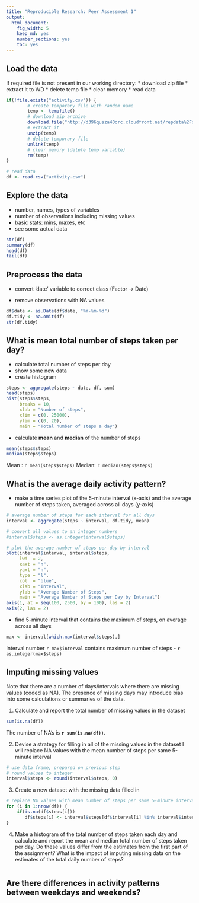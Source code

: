```yaml
---
title: "Reproducible Research: Peer Assessment 1"
output: 
  html_document:
    fig_width: 5
    keep_md: yes
    number_sections: yes
    toc: yes
---
```


## Load the data
If required file is not present in our working directory:
* download zip file
* extract it to WD
* delete temp file
* clear memory
* read data

```r
if(!file.exists("activity.csv")) {
        # create temporary file with random name
        temp <- tempfile()
        # download zip archive
        download.file("http://d396qusza40orc.cloudfront.net/repdata%2Fdata%2Factivity.zip", temp)
        # extract it
        unzip(temp)
        # delete temporary file
        unlink(temp)
        # clear memory (delete temp variable)
        rm(temp)
}

# read data
df <- read.csv("activity.csv")
```

## Explore the data
* number, names, types of variables
* number of observations including missing values
* basic stats: mins, maxes, etc
* see some actual data

```r
str(df)
summary(df)
head(df)
tail(df)
```

## Preprocess the data
* convert 'date' variable to correct class (Factor -> Date)

* remove observations with NA values

```r
df$date <- as.Date(df$date, "%Y-%m-%d")
df.tidy <- na.omit(df)
str(df.tidy)
```

## What is mean total number of steps taken per day?
* calculate total number of steps per day
* show some new data
* create histogram

```r
steps <- aggregate(steps ~ date, df, sum)
head(steps)
hist(steps$steps,
     breaks = 10,
     xlab = "Number of steps",
     xlim = c(0, 25000),
     ylim = c(0, 20), 
     main = "Total number of steps a day")
```

* calculate **mean** and **median** of the number of steps
```r
mean(steps$steps)
median(steps$steps)
```

Mean  : `r mean(steps$steps)`
Median: `r median(steps$steps)`

## What is the average daily activity pattern?

* make a time series plot of the 5-minute interval (x-axis) and the average number of steps taken, averaged across all days (y-axis)
```r
# average number of steps for each interval for all days
interval <- aggregate(steps ~ interval, df.tidy, mean)

# convert all values to an integer numbers
#interval$steps <- as.integer(interval$steps)

# plot the average number of steps per day by interval
plot(interval$interval, interval$steps,
     lwd  = 2,
     xaxt = "n",
     yaxt = "n",
     type = "l",
     col  = "blue",
     xlab = "Interval",
     ylab = "Average Number of Steps",
     main = "Average Number of Steps per Day by Interval")
axis(1, at = seq(100, 2500, by = 100), las = 2)
axis(2, las = 2)
```

* find 5-minute interval that contains the maximum of steps, on average across all days
```r
max <- interval[which.max(interval$steps),]
```

Interval number `r max$interval` contains maximum number of steps - `r as.integer(max$steps)`

## Imputing missing values

Note that there are a number of days/intervals where there are missing values (coded as NA).
The presence of missing days may introduce bias into some calculations or summaries of the data.

1. Calculate and report the total number of missing values in the dataset
```r
sum(is.na(df))
```

The number of NA's is **`r sum(is.na(df))`**.

2. Devise a strategy for filling in all of the missing values in the dataset
I will replace NA values with the mean number of steps per same 5-minute interval
```r
# use data frame, prepared on previous step
# round values to integer
interval$steps <- round(interval$steps, 0)
```

3. Create a new dataset with the missing data filled in
```r
# replace NA values with mean number of steps per same 5-minute interval
for (i in 1:nrow(df)) {
    if(is.na(df$steps[i]))
       df$steps[i] <- interval$steps[df$interval[i] %in% interval$interval]
}
```

4. Make a histogram of the total number of steps taken each day and calculate and report the mean and median total number of steps taken per day. Do these values differ from the estimates from the first part of the assignment?
What is the impact of imputing missing data on the estimates of the total daily number of steps?
```r

```



## Are there differences in activity patterns between weekdays and weekends?

